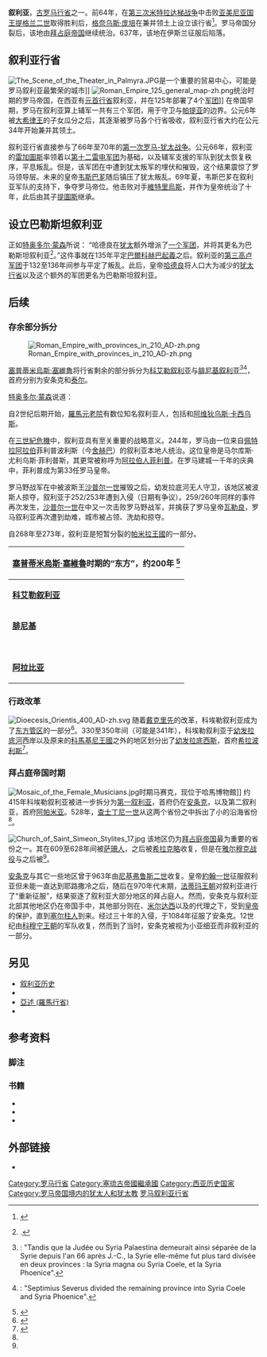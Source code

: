 {{Infobox Former Subdivision
|native_name = {{aut|Provincia Syria}}<br />{{lang|grc|ἐπαρχία Συρίας}}
|conventional_long_name = 敘利亞行省
|common_name = 叙利亚
|image_map = Roman Empire - Syria (125 AD).svg
|image_map_caption = 叙利亚行省
|subdivision  = [[罗马行省|行省]]
|nation     = [[羅馬帝國|羅馬帝國]]
|year_start  = 前64年
|year_end    = 198年
|today      = {{plainlist|
*{{flag|Syria}}
*{{flag|Lebanon}}
*{{flag|Turkey}}}}
|capital     = [[安条克|安提阿]]
|event_start  = [[格奈乌斯·庞培|庞培]]征服[[柯里敘利亞|科埃勒叙利亚]]
|date_event2  = 135年
|event2       = 与{{tsl|en|Syria Palaestina|巴勒斯坦叙利亚}}合并
|event_end    = 行省存余部分拆分为[[科艾勒叙利亚行省|科艾勒叙利亚]]和[[腓尼基_(罗马行省)|腓尼基]]
}}

'''叙利亚'''，[[古罗马|古罗马]][[行省|行省]]之一。前64年，在[[第三次米特拉达梯战争|第三次米特拉达梯战争]]中击败[[亞美尼亞王國|亚美尼亚国王]][[提格兰二世|提格兰二世]]取得胜利后，[[格奈乌斯·庞培|格奈乌斯·庞培]]在兼并领土上设立该行省<ref name="Books.google.co.uk">{{cite book|last=Sicker|first=Martin|authorlink=Martin Sicker|title=Between Rome and Jerusalem: 300 Years of Roman-Judaean Relations|url=https://books.google.com/books?id=UKK4ge9FD14C&pg=PA39|year=2001|publisher=Greenwood Publishing Group|isbn=978-0-275-97140-3|page=39|access-date=2020-06-03|archive-date=2020-06-04|archive-url=https://web.archive.org/web/20200604060545/https://books.google.com/books?id=UKK4ge9FD14C&pg=PA39|dead-url=no}}</ref>。罗马帝国分裂后，该地由[[拜占庭帝国|拜占庭帝国]]继续统治。637年，该地在伊斯兰征服后陷落。

== 叙利亚行省 ==
[[File:The_Scene_of_the_Theater_in_Palmyra.JPG|thumb]]是一个重要的贸易中心，可能是罗马叙利亚最繁荣的城市]]
[[File:Roman_Empire_125_general_map-zh.png|thumb]]统治时期的罗马帝国，在西亚有[[元首行省|元首行省]]叙利亚，并在125年部署了4个[[罗马军团|军团]]]]
在帝国早期，罗马在叙利亚算上辅军一共有三个军团，用于守卫与[[帕提亚|帕提亚]]的边界。公元6年{{tsl|en|Herodian Kingdom of Judea|大希律王国|犹太王国}}被[[大希律王|大希律王]]的子女瓜分之后，其逐渐被罗马各个行省吸收，叙利亚行省大约在公元34年开始兼并其领土。

叙利亚行省直接参与了66年至70年的[[犹太战争|第一次罗马-犹太战争]]。公元66年，叙利亚的[[雷加圖斯|雷加圖斯]]{{tsl|en|Cestius Gallus|克斯提乌斯·加卢斯}}率领着以[[第十二雷电军团|第十二雷电军团]]为基础，以及辅军支援的军队到犹太恢复秩序，平息叛乱。但是，该军团在{{tsl|en|Battle of Beth Horon (66)|伯和仑战役 (66年)|伯和仑战役}}中遭到犹太叛军的埋伏和摧毁，这个结果震惊了罗马领导层。未来的皇帝[[韦斯巴芗|韦斯巴芗]]随后镇压了犹太叛乱。69年夏，韦斯巴芗在叙利亚军队的支持下，争夺罗马帝位。他击败对手[[維特里烏斯|維特里烏斯]]，并作为皇帝统治了十年，此后由其子[[提圖斯|提圖斯]]继承。

== 设立巴勒斯坦叙利亚 ==
{{main|巴勒斯坦叙利亚}}
正如[[特奥多尔·蒙森|特奥多尔·蒙森]]所说：
{{quote|叙利亚的总督掌管着整个未有削减的大行省的民政，在整个亚洲长期独占着头等统帅[...]直到二世纪，他的特权才得以减少，当时[[哈德良|哈德良]]从叙利亚总督那里取走[[第三高卢军团|四个军团中的一个]]，将其交给了巴勒斯坦总督<ref name="#1">{{harvnb|Mommsen|1886|pp=117–118}}.</ref>。}}
“哈德良在[[猶太_(羅馬行省)|犹太]]额外增派了[[第三高卢军团|一个军团]]，并将其更名为巴勒斯坦叙利亚<ref name="Adkins & Adkins">{{harvnb|Adkins|Adkins|1998|p=121}}.</ref>。”这件事就在135年平定[[巴爾科赫巴起義|巴爾科赫巴起義]]之后。叙利亚的[[第三高卢军团|第三高卢军团]]于132至136年间参与平定了叛乱。此后，皇帝[[哈德良|哈德良]]将人口大为减少的[[猶太_(羅馬行省)|犹太行省]]以及这个额外的军团更名为巴勒斯坦叙利亚。

== 后续 ==
=== 存余部分拆分 ===
{{main|科埃勒叙利亚行省|腓尼基叙利亚}}
[[File:Roman_Empire_with_provinces_in_210_AD-zh.png|thumb]]

[[塞普蒂米烏斯·塞維魯|塞普蒂米烏斯·塞維魯]]将行省剩余的部分拆分为[[科艾勒叙利亚行省|科艾勒叙利亚]]与[[腓尼基_(罗马行省)|腓尼基叙利亚]]<ref>{{harvnb|Marquardt|1892|p=373}}: "Tandis que la Judée ou Syria Palaestina demeurait ainsi séparée de la Syrie depuis l'an 66 après J.-C., la Syrie elle-même fut plus tard divisée en deux provinces : la Syria magna ou Syria Coele, et la Syria Phoenice".</ref><ref>{{harvnb|Adkins|Adkins|1998|p=121}}: "Septimius Severus divided the remaining province into Syria Coele and Syria Phoenice".</ref>，首府分别为安条克和[[泰尔|泰尔]]。

[[特奥多尔·蒙森|特奥多尔·蒙森]]说道：
{{quote|是[[塞普蒂米烏斯·塞維魯|塞维鲁]]最终将叙利亚总督撤出了罗马军事等级的第一等级。在征服这个行省——它们当时希望[[佩斯切尼乌斯·奈哲尔|奈哲尔]]成为皇帝，就如先前它们对总督[[韦斯巴芗|韦斯巴芗]]所做的那样——之后，尤其是在首府安条克的抵抗之下，他将其划为南北两半，给前者，[[科艾勒叙利亚行省|科艾勒叙利亚]]的总督两个（军团），给后者，[[腓尼基_(罗马行省)|腓尼基叙利亚]]的总督一个（军团）<ref name="#1"/>。}}

自2世纪后期开始，[[羅馬元老院|羅馬元老院]]有数位知名叙利亚人，包括{{tsl|en|Claudius Pompeianus|克劳狄乌斯·庞培亚努斯}}和[[阿维狄乌斯·卡西乌斯|阿维狄乌斯·卡西乌斯]]。

在[[三世紀危機|三世紀危機]]中，叙利亚具有至关重要的战略意义。244年，罗马由一位来自[[佩特拉阿拉伯|佩特拉阿拉伯]]菲利普波利斯（今[[舍赫巴|舍赫巴]]）的叙利亚本地人统治。这位皇帝是马尔库斯·尤利乌斯·菲利普斯，其更常被称呼为[[阿拉伯人菲利普|阿拉伯人菲利普]]。在罗马建城一千年的庆典中，菲利普成为第33任罗马皇帝。

罗马野战军在{{tsl|en|Battle of Barbalissos|巴巴利索斯战役}}中被波斯王[[沙普尔一世|沙普尔一世]]摧毁之后，幼发拉底河无人守卫，该地区被波斯人掠夺，叙利亚于252/253年遭到入侵（日期有争议）。259/260年同样的事件再次发生，[[沙普尔一世|沙普尔一世]]在{{tsl|en|Battle of Edessa|埃德萨战役}}中又一次击败罗马野战军，并擒获了罗马皇帝[[瓦勒良|瓦勒良]]，罗马叙利亚再次遭到劫难，城市被占领、洗劫和掠夺。

自268年至273年，叙利亚是短暂分裂的[[帕米拉王國|帕米拉王國]]的一部分。

{| border="0" class="wikitable" style="text-align:center"
! colspan=3 | [[塞普蒂米烏斯·塞維魯|塞普蒂米烏斯·塞維魯]]时期的“东方”，约200年 <ref>{{cite book|last=Cohen|first=Getzel M.|title=The Hellenistic Settlements in Syria, the Red Sea Basin, and North Africa|url=https://books.google.com/books?id=RqdPcxuNthcC&pg=PA40|date=3 October 2006|publisher=University of California Press|isbn=978-0-520-93102-2|page=40, note 63.|quote=In 194 A.D. The emperor Septimus Severus divided the province of Syria and made the northern part into a separate province called Coele Syria.|access-date=2020-06-03|archive-date=2020-06-03|archive-url=https://web.archive.org/web/20200603151830/https://books.google.com/books?id=RqdPcxuNthcC&pg=PA40|dead-url=no}}</ref>
|-
| '''[[科艾勒叙利亚行省|科艾勒叙利亚]]'''
| ''Provincia Syria Coele''
|-
| '''[[腓尼基_(罗马行省)|腓尼基]]'''
| ''Provincia Syria Phoenice''
|-
| '''{{tsl|en|Syria Palaestina|巴勒斯坦叙利亚|巴勒斯坦}}'''
| ''Provincia Syria Palaestina''
|-
| '''[[佩特拉阿拉伯|阿拉比亚]]'''
| ''Provincia Arabia Petraea''
|}

=== 行政改革 ===
[[File:Dioecesis_Orientis_400_AD-zh.svg|thumb]]
随着[[戴克里先|戴克里先]]的改革，科埃勒叙利亚成为了[[东方管区|东方管区]]的一部分<ref name="ODB1999">{{cite book | first = Alexander (Ed.) | last = Kazhdan | title = [[牛津拜占庭辭典|Oxford Dictionary of Byzantium]] | publisher = Oxford University Press | year = 1991 | isbn = 978-0-19-504652-6 | page=1999}}</ref>。330至350年间（可能是341年），科埃勒叙利亚于[[幼发拉底河|幼发拉底河]]西岸以及原来的[[科馬基尼王國|科馬基尼王國]]之外的地区划分出了[[幼发拉底行省|幼发拉底西斯]]，首府[[曼比季|希拉波利斯]]<ref>{{cite book | first = Alexander (Ed.) | last = Kazhdan | title = [[牛津拜占庭辭典|Oxford Dictionary of Byzantium]] | publisher = Oxford University Press | year = 1991 | isbn = 978-0-19-504652-6 | page=748}}</ref>。

=== 拜占庭帝国时期 ===
[[File:Mosaic_of_the_Female_Musicians.jpg|thumb]]时期马赛克，现位于哈馬博物館]]
约415年科埃勒叙利亚被进一步拆分为[[第一叙利亚|第一叙利亚]]，首府仍在[[安条克|安条克]]，以及第二叙利亚，首府[[阿帕米亚|阿帕米亚]]。528年，[[查士丁尼一世|查士丁尼一世]]从这两个省份之中拆出了小的沿海省份{{tsl|en|Theodorias (province)|狄奥多里亚斯}}<ref name="ODB1999"/>。

[[File:Church_of_Saint_Simeon_Stylites_17.jpg|thumb]]
该地区仍为[[拜占庭帝国|拜占庭帝国]]最为重要的省份之一。其在609至628年间被[[萨珊王朝|萨珊人]]{{tsl|en|Byzantine–Sasanian War of 602–628|拜占庭-萨珊战争 (602年−628年)|占据}}，之后被[[希拉克略|希拉克略]]收复，但是在[[雅尔穆克战役|雅尔穆克战役]]与{{tsl|en|Battle of the Iron Bridge|铁桥战役|安条克陷落}}之后被{{tsl|en|Muslim conquest of the Levant|穆斯林征服黎凡特|穆斯林占领}}<ref name="ODB1999"/>。

[[安条克|安条克]]与其它一些地区曾于963年由[[尼基弗鲁斯二世|尼基弗鲁斯二世]]收复。皇帝[[約翰一世_(拜占庭)|約翰一世]]征服叙利亚但未能一直达到耶路撒冷之后，随后在970年代末期，[[法蒂玛王朝|法蒂玛王朝]]对叙利亚进行了“重新征服”，结果驱逐了叙利亚大部分地区的拜占庭人。然而，安条克与叙利亚北部其他地区仍在帝国手中，其他部分则在{{tsl|en|Hamdanids|漢達尼德王朝|漢達尼德}}、[[米爾達西王朝|米尔达西]]以及{{tsl|en|Marwanids|麦尔旺人}}的代理之下，受到[[马其顿王朝|皇帝]]的保护，直到[[塞爾柱王朝|塞尔柱人]]到来。经过三十年的入侵，于1084年征服了安条克。12世纪由[[科穆宁王朝|科穆宁王朝]]的军队收复，然而到了当时，安条克被视为小亚细亚而非叙利亚的一部分。

== 另见 ==
*[[叙利亚历史|叙利亚历史]]
*{{tsl|en|Ottoman Syria|鄂图曼叙利亚}}
*[[亞述_(羅馬行省)|亞述 (羅馬行省)]]
*{{tsl|en|Roman governors of Syria|叙利亚的罗马总督|罗马叙利亚总督列表}}

== 参考资料 ==
===脚注===
{{reflist}}

===书籍===
* {{cite book|ref=harv|last1=Adkins|first1=Lesley|last2=Adkins|first2=Roy A.|title=Handbook to Life in Ancient Rome|year=1998|url=https://books.google.com/books?id=9JJdqJ8YGH8C|access-date=2020-06-03|archive-date=2020-06-03|archive-url=https://web.archive.org/web/20200603151828/https://books.google.com/books?id=9JJdqJ8YGH8C|dead-url=no}}
* {{cite book|ref=harv|last=Marquardt|first=Joachim|title=L'organisation de l'Empire romain|url=https://books.google.com/books?id=u_uOAtKJ3qcC|year=1892|access-date=2020-06-03|archive-date=2020-06-04|archive-url=https://web.archive.org/web/20200604060839/https://books.google.com/books?id=u_uOAtKJ3qcC|dead-url=no}}
* {{cite book|ref=harv|last=Mommsen|first=Theodor|authorlink=Theodor Mommsen|title=The History of Rome|year=1886|publisher=R. Bentley|url=https://archive.org/details/cu31924071192458}}

== 外部链接 ==
*{{cite web |url=http://pleiades.stoa.org/places/981550 |title=Places: 981550 (Syria) |author=Bagnall, R., J. Drinkwater, A. Esmonde-Cleary, W. Harris, R. Knapp, S. Mitchell, S. Parker, C. Wells, J. Wilkes, R. Talbert, M. E. Downs, M. Joann McDaniel, B. Z. Lund, T. Elliott, S. Gillies |accessdate=March 8, 2012<!-- 3:00 pm --> |publisher=Pleiades |archive-date=2020-07-23 |archive-url=https://web.archive.org/web/20200723002318/https://pleiades.stoa.org/places/981550 |dead-url=no }}

{{罗马帝国行省}}
{{罗马帝国管区}}
{{地区罗马史}}

{{coord|36|12|N|36|09|E|region:TR_type:adm1st_source:kolossus-dewiki|display=title}}

[[Category:罗马行省|Category:罗马行省]]
[[Category:塞琉古帝國繼承國|Category:塞琉古帝國繼承國]]
[[Category:西亚历史国家|Category:西亚历史国家]]
[[Category:罗马帝国境内的犹太人和犹太教|Category:罗马帝国境内的犹太人和犹太教]]
[[Category:罗马叙利亚行省|]]